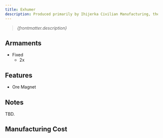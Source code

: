 ```yaml
---
title: Exhumer
description: Produced primarily by Ihijerka Civilian Manufacturing, the Exhumer is an entry-level mining corvette seen commonly throughout the frontier. Intended for medium-term asteroid excavation assignments, it comes equipped with a duo of laser mining turrets.
---
```



> *{frontmatter.description}*


## Armaments

* Fixed
    * 2x <ShipWeapon weaponID="ShuttleGunExhumer" />


## Features

* Ore Magnet


## Notes

TBD.


## Manufacturing Cost

<ShipManufacturingCost shipName={frontmatter.title} />